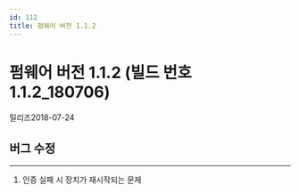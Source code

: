 ```yaml
---
id: 112
title: 펌웨어 버전 1.1.2
---
```


# 펌웨어 버전 1.1.2 (빌드 번호 1.1.2_180706)

릴리즈<Separator/>2018-07-24

## 버그 수정

---

<BugLists>

1. 인증 실패 시 장치가 재시작되는 문제

</BugLists>